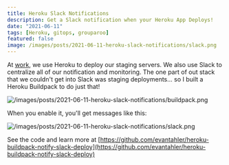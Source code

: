 ```yaml
---
title: Heroku Slack Notifications
description: Get a Slack notification when your Heroku App Deploys!
date: "2021-06-11"
tags: [Heroku, gitops, grouparoo]
featured: false
image: /images/posts/2021-06-11-heroku-slack-notifications/slack.png
---
```


At [work](https://www.grouparoo.com), we use Heroku to deploy our staging servers. We also use Slack to centralize all of our notification and monitoring. The one part of out stack that we couldn't get into Slack was staging deployments... so I built a Heroku Buildpack to do just that!

![/images/posts/2021-06-11-heroku-slack-notifications/buildpack.png](/images/posts/2021-06-11-heroku-slack-notifications/buildpack.png)

When you enable it, you'll get messages like this:

![/images/posts/2021-06-11-heroku-slack-notifications/slack.png](/images/posts/2021-06-11-heroku-slack-notifications/slack.png)

See the code and learn more at [https://github.com/evantahler/heroku-buildpack-notify-slack-deploy](https://github.com/evantahler/heroku-buildpack-notify-slack-deploy)
